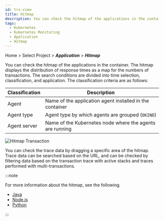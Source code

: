 ```yaml
---
id: trs-view
title: Hitmap
description: You can check the hitmap of the applications in the container.
tags:
  - Kubernetes
  - Kubernetes Monitoring
  - Application
  - Hitmap
---
```


Home > Select Project > **_Application_** > **_Hitmap_**

You can check the hitmap of the applications in the container. The hitmap displays the distribution of response times as a map for the numbers of transactions. The search conditions are divided into time selection, classification, and application. The classification criteria are as follows:

| Classification          | Description                                                      |
| ----------------------- | ---------------------------------------------------------------- |
| Agent                   | Name of the application agent installed in the container         |
| Agent type              | Agent type by which agents are grouped (`OKIND`)                 |
| Agent server            | Name of the Kubernetes node where the agents are running         |

![Hitmap Transaction](https://img.whatap.io/media/images/whatap_kubernetes_application_hitmap_transaction.png)

You can check the trace data by dragging a specific area of the hitmap. Trace data can be searched based on the URL, and can be checked by filtering data based on the transaction trace with active stacks and traces performed with multi-transactions.

:::note

For more information about the hitmap, see the following.

-   [Java](../java/trs-view)
-   [Node.js](../nodejs/trs-view)
-   [Python](../python/trs-view)

:::
